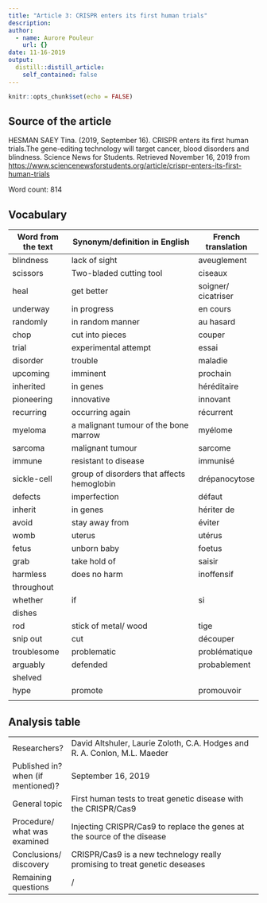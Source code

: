 ```yaml
---
title: "Article 3: CRISPR enters its first human trials"
description: 
author:
  - name: Aurore Pouleur
    url: {}
date: 11-16-2019
output:
  distill::distill_article:
    self_contained: false
---
```


```r
knitr::opts_chunk$set(echo = FALSE)
```


## Source of the article
HESMAN SAEY Tina. (2019, September 16). CRISPR enters its first human trials.The gene-editing technology will target cancer, blood disorders and blindness. Science News for Students. Retrieved November 16, 2019 from <https://www.sciencenewsforstudents.org/article/crispr-enters-its-first-human-trials> 


Word count: 814

## Vocabulary 

| Word   from the text | Synonym/definition in English                 | French translation |
| -------------------- | --------------------------------------------- | ------------------ |
| blindness            | lack of sight                                 | aveuglement        |
| scissors             | Two-bladed cutting tool                       | ciseaux            |
| heal                 | get better                                    | soigner/ cicatriser|
| underway             | in progress                                   | en cours           |
| randomly             | in random manner                              | au hasard          |
| chop                 | cut into pieces                               | couper             |
| trial                | experimental attempt                          | essai              |
| disorder             | trouble                                       | maladie            |
| upcoming             | imminent                                      | prochain           |
| inherited            | in genes                                      | héréditaire        |
| pioneering           | innovative                                    | innovant           |
| recurring            | occurring again                               | récurrent          |
| myeloma              | a malignant tumour of the bone marrow         | myélome            |
| sarcoma              | malignant tumour                              | sarcome            |
| immune               | resistant to disease                          | immunisé           |
| sickle-cell          | group of disorders that affects hemoglobin    |drépanocytose       |
| defects              | imperfection                                  | défaut             |
| inherit              | in genes                                      | hériter de         |
| avoid                | stay away from                                | éviter             |
| womb                 | uterus                                        | utérus             |
| fetus                | unborn baby                                   | foetus             |
| grab                 | take hold of                                  | saisir             |
| harmless             | does no harm                                  | inoffensif         |
| throughout           |                                               |                    |
| whether              | if                                            | si                 |
| dishes               |                                               |                    |
| rod                  | stick of metal/ wood                          | tige               |
| snip out             | cut                                           | découper           |
| troublesome          | problematic                                   | problématique      |
| arguably             | defended                                      | probablement       |
| shelved              |                                               |                    |
| hype                 | promote                                       | promouvoir         |
|                      |                                               |                    |

## Analysis table 

|                                    |                                                                                                                                                                                                                                                                                         |
| ---------------------------------- | --------------------------------------------------------------------------------------------------------------------------------------------------------------------------------------------------------------------------------------------------------------------------------------- |
| Researchers?                       | David Altshuler, Laurie Zoloth, C.A. Hodges and R. A. Conlon, M.L. Maeder                                               |
| Published in? when (if mentioned)? | September 16, 2019                                                                                                      |
| General topic                      |  First human tests to treat genetic disease with the CRISPR/Cas9                                                        |
| Procedure/ what was examined       | Injecting CRISPR/Cas9 to replace the genes at the source of the disease                                                 |
| Conclusions/   discovery           | CRISPR/Cas9 is a new technelogy really promising to treat genetic deseases                                              |
| Remaining   questions              | /                                                                                                                       |









